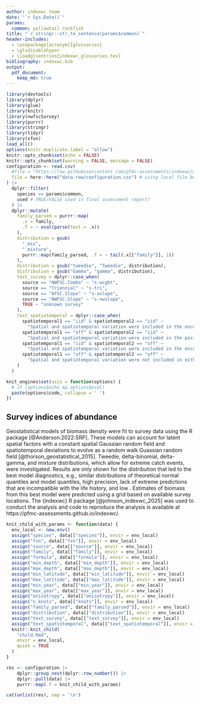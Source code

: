 ```yaml
---
author: indexwc team
date: "`r Sys.Date()`"
params:
  common: yellowtail rockfish
title: "`r stringr::str_to_sentence(params$common)`"
header-includes:
  - \usepackage[acronym]{glossaries}
  - \glsdisablehyper
  - \loadglsentries{indexwc_glossaries.tex}
bibliography: indexwc.bib
output:
  pdf_document:
    keep_md: true
---
```


```r
library(devtools)
library(dplyr)
library(glue)
library(knitr)
library(nwfscSurvey)
library(purrr)
library(stringr)
library(tidyr)
library(xfun)
load_all()
options(knitr.duplicate.label = "allow")
knitr::opts_chunk$set(echo = FALSE)
knitr::opts_chunk$set(warning = FALSE, message = FALSE)
configuration <- read.csv(
  #file = "https://raw.githubusercontent.com/pfmc-assessments/indexwc/main/data-raw/configuration.csv"
  file = here::here("data-raw/configuration.csv") # using local file because branch is not yet merged 
) |>
  dplyr::filter(
    species == params$common,
    used # TRUE/FALSE used in final assessment report?
  ) |>
  dplyr::mutate(
    family_parsed = purrr::map(
      .x = family,
      .f = ~ eval(parse(text = .x))
    ),
    distribution = gsub(
      "_mix",
      " mixture",
      purrr::map(family_parsed, .f = ~ tail(.x[["family"]], 1))
    ),
    distribution = gsub("tweedie", "Tweedie", distribution),
    distribution = gsub("Gamma", "gamma", distribution),
    text_survey = dplyr::case_when(
      source == "NWFSC.Combo" ~ "s-wcgbt",
      source == "Triennial" ~ "s-tri",
      source == "AFSC.Slope" ~ "s-aslope",
      source == "NWFSC.Slope" ~ "s-nwslope",
      TRUE ~ "unknown survey"
    ),
    text_spatiotemporal = dplyr::case_when(
      spatiotemporal1 == "iid" & spatiotemporal2 == "iid" ~
        "Spatial and spatiotemporal variation were included in the encounter probability and the positive catch rate model.",
      spatiotemporal1 == "off" & spatiotemporal2 == "iid" ~
        "Spatial and spatiotemporal variation were included in the positive catch rate model but not the encounter probability.",
      spatiotemporal1 == "iid" & spatiotemporal2 == "off" ~
        "Spatial and spatiotemporal variation were included in the encounter probability but not the positive catch rate model.",
      spatiotemporal1 == "off" & spatiotemporal2 == "off" ~
        "Spatial and spatiotemporal variation were not included in either the encounter probability nor the positive catch rate model."
    )
  )
```

```r
knit_engines$set(asis = function(options) {
  # if (options$echo && options$eval)
  paste(options$code, collapse = ' ')
})
```

## Survey indices of abundance

Geostatistical models of biomass density were fit to survey data using the R package \gls{sdmtmb} [@Anderson:2022:SRP].
These models can account for latent spatial factors with a constant spatial Gaussian random
field and spatiotemporal deviations to evolve as a random walk Guassian random
field [@thorson_geostatistical_2015]. Tweedie, delta-binomial, delta-gamma, and mixture distributions, which
allow for extreme catch events, were investigated. Results are only shown for
the distribution that led to the best model diagnostics, e.g., similar
distributions of theoretical normal quantiles and model quantiles, high
precision, lack of extreme predictions that are incompatible with the life
history, and low \gls{aic}. Estimates of biomass from this best model were
predicted using a grid based on available survey locations. The {indexwc} R 
package [@johnson_indexwc_2025] was used to conduct the analysis and code to
reproduce the analysis is available at
https://pfmc-assessments.github.io/indexwc/.

```r
knit_child_with_params <- function(data) {
  env_local <- new.env()
  assign("species", data[["species"]], envir = env_local)
  assign("fxn", data[["fxn"]], envir = env_local)
  assign("source", data[["source"]], envir = env_local)
  assign("family", data[["family"]], envir = env_local)
  assign("formula", data[["formula"]], envir = env_local)
  assign("min_depth", data[["min_depth"]], envir = env_local)
  assign("max_depth", data[["max_depth"]], envir = env_local)
  assign("min_latitude", data[["min_latitude"]], envir = env_local)
  assign("max_latitude", data[["max_latitude"]], envir = env_local)
  assign("min_year", data[["min_year"]], envir = env_local)
  assign("max_year", data[["max_year"]], envir = env_local)
  assign("anisotropy", data[["anisotropy"]], envir = env_local)
  assign("n_knots", data[["knots"]], envir = env_local)
  assign("family_parsed", data[["family_parsed"]], envir = env_local)
  assign("distribution", data[["distribution"]], envir = env_local)
  assign("text_survey", data[["text_survey"]], envir = env_local)
  assign("text_spatiotemporal", data[["text_spatiotemporal"]], envir = env_local)
  knitr::knit_child(
    "child.Rmd",
    envir = env_local,
    quiet = TRUE
  )
}

res <- configuration |>
    dplyr::group_nest(dplyr::row_number()) |>
    dplyr::pull(data) |>
    purrr::map(.f = knit_child_with_params)

cat(unlist(res), sep = '\n')
```
